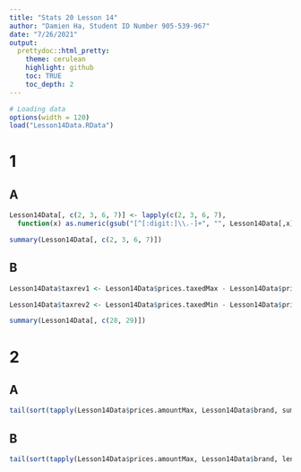 ```yaml
---
title: "Stats 20 Lesson 14"
author: "Damien Ha, Student ID Number 905-539-967"
date: "7/26/2021"
output: 
  prettydoc::html_pretty:
    theme: cerulean
    highlight: github
    toc: TRUE
    toc_depth: 2
---
```


```r

# Loading data
options(width = 120)
load("Lesson14Data.RData")

```





# 1

## A
```r

Lesson14Data[, c(2, 3, 6, 7)] <- lapply(c(2, 3, 6, 7), 
  function(x) as.numeric(gsub("[^[:digit:]\\.-]+", "", Lesson14Data[,x])))

summary(Lesson14Data[, c(2, 3, 6, 7)])

```

## B
```r

Lesson14Data$taxrev1 <- Lesson14Data$prices.taxedMax - Lesson14Data$prices.amountMin

Lesson14Data$taxrev2 <- Lesson14Data$prices.taxedMin - Lesson14Data$prices.amountMax

summary(Lesson14Data[, c(28, 29)])

```





# 2

## A
```r

tail(sort(tapply(Lesson14Data$prices.amountMax, Lesson14Data$brand, sum), decreasing = TRUE), n = 10)

```

## B
```r

tail(sort(tapply(Lesson14Data$prices.amountMax, Lesson14Data$brand, length), decreasing = TRUE), n = 10)

```





